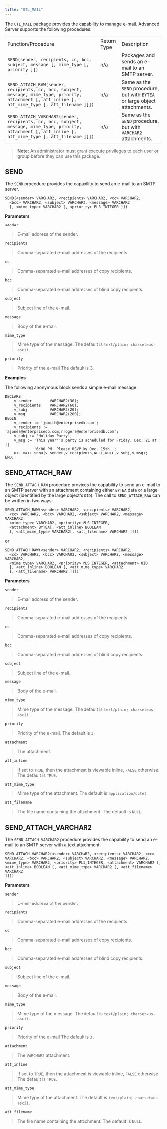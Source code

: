 ```yaml
---
title: "UTL_MAIL"
---
```




The `UTL_MAIL` package provides the capability to manage e-mail. Advanced Server supports the following procedures:

|                                                                                                                                                           |             |                                                                             |
|-----------------------------------------------------------------------------------------------------------------------------------------------------------|-------------|-----------------------------------------------------------------------------|
| Function/Procedure                                                                                                                                        | Return Type | Description                                                                 |
| `SEND(sender, recipients, cc, bcc, subject, message [, mime_type [, priority ]])`                                                                         | n/a         | Packages and sends an e-mail to an SMTP server.                             |
| `SEND_ATTACH_RAW(sender, recipients, cc, bcc, subject, message, mime_type, priority, attachment [, att_inline [, att_mime_type [, att_filename ]]])`      | n/a         | Same as the `SEND` procedure, but with `BYTEA` or large object attachments. |
| `SEND_ATTACH_VARCHAR2(sender, recipients, cc, bcc, subject, message, mime_type, priority, attachment [, att_inline [, att_mime_type [, att_filename ]]])` | n/a         | Same as the `SEND` procedure, but with `VARCHAR2` attachments.              |

> **Note:** An administrator must grant execute privileges to each user or group before they can use this package.


## SEND

The `SEND` procedure provides the capability to send an e-mail to an SMTP server.

``` text
SEND(<sender> VARCHAR2, <recipients> VARCHAR2, <cc> VARCHAR2,
  <bcc> VARCHAR2, <subject> VARCHAR2, <message> VARCHAR2
  [, <mime_type> VARCHAR2 [, <priority> PLS_INTEGER ]])
```

**Parameters**

`sender`

> E-mail address of the sender.

`recipients`

> Comma-separated e-mail addresses of the recipients.

`cc`

> Comma-separated e-mail addresses of copy recipients.

`bcc`

> Comma-separated e-mail addresses of blind copy recipients.

`subject`

> Subject line of the e-mail.

`message`

> Body of the e-mail.

`mime_type`

> Mime type of the message. The default is `text/plain; charset=us-ascii`.

`priority`

> Priority of the e-mail The default is 3.

**Examples**

The following anonymous block sends a simple e-mail message.

``` text
DECLARE
    v_sender        VARCHAR2(30);
    v_recipients    VARCHAR2(60);
    v_subj          VARCHAR2(20);
    v_msg           VARCHAR2(200);
BEGIN
    v_sender := 'jsmith@enterprisedb.com';
    v_recipients := 'ajones@enterprisedb.com,rrogers@enterprisedb.com';
    v_subj := 'Holiday Party';
    v_msg := 'This year''s party is scheduled for Friday, Dec. 21 at ' ||
             '6:00 PM. Please RSVP by Dec. 15th.';
    UTL_MAIL.SEND(v_sender,v_recipients,NULL,NULL,v_subj,v_msg);
END;
```

## SEND_ATTACH_RAW

The `SEND_ATTACH_RAW` procedure provides the capability to send an e-mail to an SMTP server with an attachment containing either `BYTEA` data or a large object (identified by the large object's `OID`). The call to `SEND_ATTACH_RAW` can be written in two ways:

``` text
SEND_ATTACH_RAW(<sender> VARCHAR2, <recipients> VARCHAR2,
  <cc> VARCHAR2, <bcc> VARCHAR2, <subject> VARCHAR2, <message> VARCHAR2,
  <mime_type> VARCHAR2, <priority> PLS_INTEGER,
  <attachment> BYTEA[, <att_inline> BOOLEAN
  [, <att_mime_type> VARCHAR2[, <att_filename> VARCHAR2 ]]])
```

or

``` text
SEND_ATTACH_RAW(<sender> VARCHAR2, <recipients> VARCHAR2,
  <cc> VARCHAR2, <bcc> VARCHAR2, <subject> VARCHAR2, <message> VARCHAR2,
  <mime_type> VARCHAR2, <priority> PLS_INTEGER, <attachment> OID
  [, <att_inline> BOOLEAN [, <att_mime_type> VARCHAR2
  [, <att_filename> VARCHAR2 ]]])
```

**Parameters**

`sender`

> E-mail address of the sender.

`recipients`

> Comma-separated e-mail addresses of the recipients.

`cc`

> Comma-separated e-mail addresses of copy recipients.

`bcc`

> Comma-separated e-mail addresses of blind copy recipients.

`subject`

> Subject line of the e-mail.

`message`

> Body of the e-mail.

`mime_type`

> Mime type of the message. The default is `text/plain; charset=us-ascii`.

`priority`

> Priority of the e-mail. The default is `3`.

`attachment`

> The attachment.

`att_inline`

> If set to `TRUE`, then the attachment is viewable inline, `FALSE` otherwise. The default is `TRUE`.

`att_mime_type`

> Mime type of the attachment. The default is `application/octet`.

`att_filename`

> The file name containing the attachment. The default is `NULL`.

## SEND_ATTACH_VARCHAR2

The `SEND_ATTACH_VARCHAR2` procedure provides the capability to send an e-mail to an SMTP server with a text attachment.

``` text
SEND_ATTACH_VARCHAR2(<sender> VARCHAR2, <recipients> VARCHAR2, <cc>
VARCHAR2, <bcc> VARCHAR2, <subject> VARCHAR2, <message> VARCHAR2,
<mime_type> VARCHAR2, <priority> PLS_INTEGER, <attachment> VARCHAR2 [,
<att_inline> BOOLEAN [, <att_mime_type> VARCHAR2 [, <att_filename> VARCHAR2
]]])
```

**Parameters**

`sender`

> E-mail address of the sender.

`recipients`

> Comma-separated e-mail addresses of the recipients.

`cc`

> Comma-separated e-mail addresses of copy recipients.

`bcc`

> Comma-separated e-mail addresses of blind copy recipients.

`subject`

> Subject line of the e-mail.

`message`

> Body of the e-mail.

`mime_type`

> Mime type of the message. The default is `text/plain; charset=us-ascii`.

`priority`

> Priority of the e-mail The default is `3.`

`attachment`

> The `VARCHAR2` attachment.

`att_inline`

> If set to `TRUE`, then the attachment is viewable inline, `FALSE` otherwise. The default is `TRUE`.

`att_mime_type`

> Mime type of the attachment. The default is `text/plain; charset=us-ascii`.

`att_filename`

> The file name containing the attachment. The default is `NULL`.
